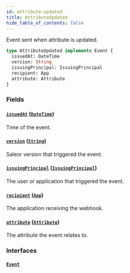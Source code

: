 ```yaml
---
id: attribute-updated
title: AttributeUpdated
hide_table_of_contents: false
---
```


Event sent when attribute is updated.

```graphql
type AttributeUpdated implements Event {
  issuedAt: DateTime
  version: String
  issuingPrincipal: IssuingPrincipal
  recipient: App
  attribute: Attribute
}
```

### Fields

#### [`issuedAt`](#) ([`DateTime`](../../../developer/api-reference/scalars/date-time))

Time of the event.

#### [`version`](#) ([`String`](../../../developer/api-reference/scalars/string))

Saleor version that triggered the event.

#### [`issuingPrincipal`](#) ([`IssuingPrincipal`](../../../developer/api-reference/unions/issuing-principal))

The user or application that triggered the event.

#### [`recipient`](#) ([`App`](../../../developer/api-reference/objects/app))

The application receiving the webhook.

#### [`attribute`](#) ([`Attribute`](../../../developer/api-reference/objects/attribute))

The attribute the event relates to.

### Interfaces

#### [`Event`](../../../developer/api-reference/interfaces/event)

